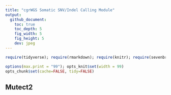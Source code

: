 ```yaml
---
title: "cgrWGS Somatic SNV/Indel Calling Module"
output:
  github_document:
    toc: true
    toc_depth: 5
    fig_width: 5
    fig_height: 5
    dev: jpeg
---
```


```r
require(tidyverse); require(rmarkdown); require(knitr); require(sevenbridges); 

options(max.print = "99"); opts_knit$set(width = 99)
opts_chunk$set(cache=FALSE, tidy=FALSE)

```

## Mutect2
